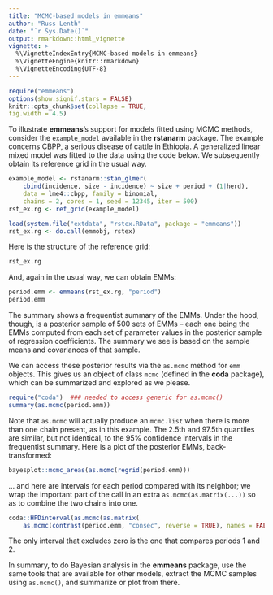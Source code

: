 ```yaml
---
title: "MCMC-based models in emmeans"
author: "Russ Lenth"
date: "`r Sys.Date()`"
output: rmarkdown::html_vignette
vignette: >
  %\VignetteIndexEntry{MCMC-based models in emmeans}
  %\VignetteEngine{knitr::rmarkdown}
  %\VignetteEncoding{UTF-8}
---
```

```r
require("emmeans") 
options(show.signif.stars = FALSE) 
knitr::opts_chunk$set(collapse = TRUE,
fig.width = 4.5) 
```

To illustrate **emmeans**'s support for models fitted using MCMC methods,
consider the `example_model` available in the **rstanarm** package. 
The example concerns CBPP, a serious disease of cattle in Ethiopia.
A generalized linear mixed model was fitted to the data using the
code below. We subsequently obtain its reference grid in the usual way.
<!--- I'm faking this; I actually saved the ref_grid in a system file --->
```r
example_model <- rstanarm::stan_glmer(
    cbind(incidence, size - incidence) ~ size + period + (1|herd),
    data = lme4::cbpp, family = binomial,
    chains = 2, cores = 1, seed = 12345, iter = 500)
rst_ex.rg <- ref_grid(example_model)
```
<!--- here's the system file with the ref_grid --->
```r
load(system.file("extdata", "rstex.RData", package = "emmeans"))
rst_ex.rg <- do.call(emmobj, rstex)
```
Here is the structure of the reference grid:
```r
rst_ex.rg
```
And, again in the usual way, we can obtain EMMs:
```r
period.emm <- emmeans(rst_ex.rg, "period")
period.emm
```
The summary shows a frequentist summary of the EMMs. Under the hood, though, is a posterior sample of 500 sets of EMMs -- each one being the EMMs computed from each set of parameter values in the posterior sample of regression coefficients. The summary we see is based on the sample means and covariances of that sample.

We can access these posterior results via the `as.mcmc` method for `emm` objects.
This gives us an object of class `mcmc` (defined in the **coda** package), which
can be summarized and explored as we please.
```r
require("coda")  ### needed to access generic for as.mcmc()
summary(as.mcmc(period.emm))
```
Note that `as.mcmc` will actually produce an `mcmc.list` when there is more than
one chain present, as in this example.
The 2.5th and 97.5th quantiles are similar, but not identical, to the
95% confidence intervals in the frequentist summary. Here is a plot of
the posterior EMMs, back-transformed:
```r
bayesplot::mcmc_areas(as.mcmc(regrid(period.emm)))
```

... and here are intervals for each period compared with its neighbor; we wrap 
the important part of the call in an extra `as.mcmc(as.matrix(...))` so as to
combine the two chains into one.
```r
coda::HPDinterval(as.mcmc(as.matrix(
    as.mcmc(contrast(period.emm, "consec", reverse = TRUE), names = FALSE))))
```
The only interval that excludes zero is the one that compares periods 1 and 2.

In summary, to do Bayesian analysis in the **emmeans** package, use the same tools that are available for other models, extract the MCMC samples using `as.mcmc()`, and summarize or plot from there.